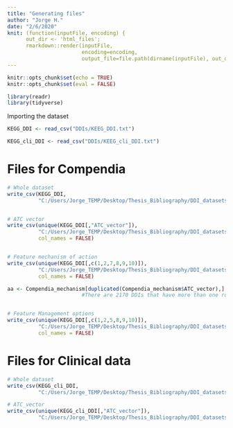 ---
title: "Generating files"
author: "Jorge H."
date: "2/6/2020"
knit: (function(inputFile, encoding) { 
      out_dir <- 'html_files';
      rmarkdown::render(inputFile,
                        encoding=encoding, 
                        output_file=file.path(dirname(inputFile), out_dir, '4_KEGG_dataset (3).html')) })
---

```{r setup, include=FALSE}
knitr::opts_chunk$set(echo = TRUE)
knitr::opts_chunk$set(eval = FALSE)
```

```{r}
library(readr)
library(tidyverse)
```


Importing the dataset
```{r}
KEGG_DDI <- read_csv("DDIs/KEEG_DDI.txt")

KEGG_cli_DDI <- read_csv("DDIs/KEEG_cli_DDI.txt")
```



# Files for Compendia
```{r}
# Whole dataset
write_csv(KEGG_DDI,
          "C:/Users/Jorge_TEMP/Desktop/Thesis_Bibliography/DDI_datasets/Analysis/Datasets_and_vectors/DDI_compendia/DDI_compendia_data/Drugbank_DDI_compendia.txt")


# ATC vector
write_csv(unique(KEGG_DDI[,"ATC_vector"]),
          "C:/Users/Jorge_TEMP/Desktop/Thesis_Bibliography/DDI_datasets/Analysis/Datasets_and_vectors/DDI_compendia/Vectors/ATC_KEGG.txt", 
          col_names = FALSE)


# Feature mechanism of action
write_csv(unique(KEGG_DDI[,c(1,2,7,8,9,10)]),
          "C:/Users/Jorge_TEMP/Desktop/Thesis_Bibliography/DDI_datasets/Analysis/Features/Mechanism_of_action/KEGG_M.A_DDI.txt", 
          col_names = FALSE)

aa <- Compendia_mechanism[duplicated(Compendia_mechanism$ATC_vector),]
                        #There are 2170 DDIs that have more than one row for M.A


# Feature Management options
write_csv(unique(KEGG_DDI[,c(1,2,5,8,9,10)]),
          "C:/Users/Jorge_TEMP/Desktop/Thesis_Bibliography/DDI_datasets/Analysis/Features/Management/KEGG_management_DDI.txt", 
          col_names = FALSE)

```


# Files for Clinical data
```{r}
# Whole dataset
write_csv(KEGG_cli_DDI,
          "C:/Users/Jorge_TEMP/Desktop/Thesis_Bibliography/DDI_datasets/Analysis/Datasets_and_vectors/DDI_clinical_data/DDI_dataset/KEGG_DDI.txt")

# ATC_vector
write_csv(unique(KEGG_cli_DDI[,"ATC_vector"]),
          "C:/Users/Jorge_TEMP/Desktop/Thesis_Bibliography/DDI_datasets/Analysis/Datasets_and_vectors/DDI_clinical_data/DDI_atc_vector/KEGG_vector.txt", col_names = FALSE)




```
